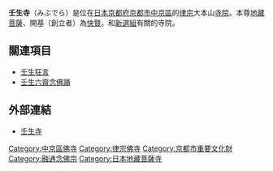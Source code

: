 {{日本寺院
| name = 壬生寺
| img = File:Mibu-dera Kyoto Japan01s3.jpg
| img_capt = 本堂
| image_width = 300
| nihongo = 壬生寺
| hiragana = みぶでら
| romaji = Mibu-dera
| location = [[京都府|京都府]][[京都市|京都市]][[中京區|中京區]]坊城通佛光寺上ル
| sangou = 
| section = [[律宗|律宗]]大本山
| god = [[地藏菩薩|地藏菩薩]]（重要文化財）
| found_year = [[正曆_(一條天皇)|正曆]]2年（991年）
| founder = [[快賢|快賢]]（開基）
| official_name = 心淨光院 寶憧三昧寺
| alias = 
| struct = 
| title = [[洛陽三十三所觀音靈場|洛陽三十三所觀音靈場]]28番（中院）
| cultural_collection = 木造地藏菩薩立像、錫杖、列仙圖屏風、大念佛堂（重要文化財）<br/>壬生狂言、壬生六齋念佛踊（重要無形民俗文化財）
}}
'''壬生寺'''（みぶでら）是位在[[日本|日本]][[京都府|京都府]][[京都市|京都市]][[中京區|中京區]]的[[律宗|律宗]]大本山[[寺院|寺院]]。本尊[[地藏菩薩|地藏菩薩]]、開基（創立者）為[[快賢|快賢]]。和[[新選組|新選組]]有關的寺院。

== 關連項目 ==
*[[壬生狂言|壬生狂言]]
*[[壬生六齋念佛踊|壬生六齋念佛踊]]

== 外部連結 ==
* [https://web.archive.org/web/20101228094311/http://www.kyoto.zaq.ne.jp/mibu/ 壬生寺]
{{Commonscat|Mibu-dera}}

{{DEFAULTSORT:Mibudera}}
[[Category:中京區佛寺|Category:中京區佛寺]]
[[Category:律宗佛寺|Category:律宗佛寺]]
[[Category:京都市重要文化財|Category:京都市重要文化財]]
[[Category:融通念佛宗|Category:融通念佛宗]]
[[Category:日本地藏菩薩寺|Category:日本地藏菩薩寺]]